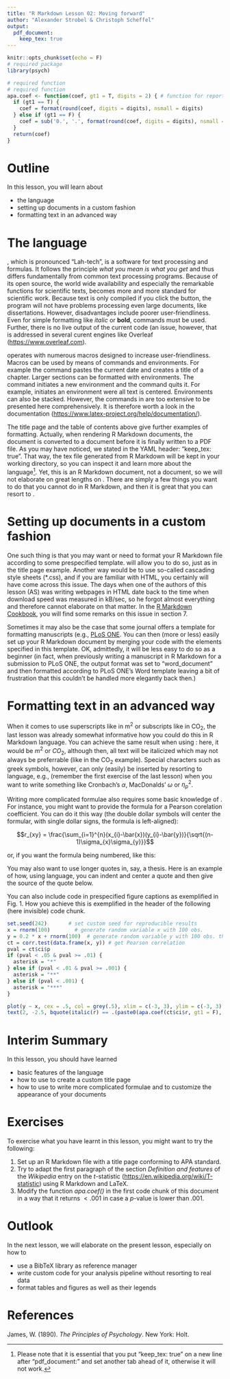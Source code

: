 ```yaml
---
title: "R Markdown Lesson 02: Moving forward"
author: "Alexander Strobel & Christoph Scheffel"
output: 
  pdf_document:
    keep_tex: true
---
```


```{=tex}
\begin{titlepage} \begin{center}
    
    \vspace{2.5cm}
    
    \huge
    Title of the thesis
    
    \vspace{1.5cm}
    
    \Large
    Dissertation

    \vspace{0.5cm}

    \normalsize
    For the degree of\\
    Doctor rerum naturalium\\
    (Dr. rer. nat.)
    
    \vspace{0.5cm}
    
    \normalsize
    Presented to the Faculty of Psychology\\
    Technische Universität Dresden\\
    by
    
    \vspace{0.5cm}
    
    Your Name\\
    Born on 9 November 1989 
    
    \vfill
    
    \normalsize
    Reviewers:\\
    Prof. Dr. AB\\
    Prof. Dr. CD

    \vspace{1.5cm}
    
    \normalsize
    Submitted on 6 December 2020

\end{center}
\end{titlepage}
```
\tableofcontents

\newpage

```r
knitr::opts_chunk$set(echo = F)
# required package
library(psych)

# required function
# required function
apa.coef <- function(coef, gt1 = T, digits = 2) { # function for reporting results according to APA conventions
  if (gt1 == T) {
    coef = format(round(coef, digits = digits), nsmall = digits)
  } else if (gt1 == F) {
    coef = sub('0.', '.', format(round(coef, digits = digits), nsmall = digits))
  }
  return(coef)
}

```

# Outline

In this lesson, you will learn about

-   the \LaTeX{} language
-   setting up documents in a custom fashion
-   formatting text in an advanced way

# The \LaTeX{} language

\LaTeX{}, which is pronounced "Lah-tech", is a software for text processing and formulas. It follows the principle *what you mean is what you get* and thus differs fundamentally from common text processing programs. Because of its open source, the world wide availability and especially the remarkable functions for scientific texts, \LaTeX{} becomes more and more standard for scientific work. Because text is only compiled if you click the button, the program will not have problems processing even large documents, like dissertations. However, disadvantages include poorer user-friendliness. Even for simple formatting like *italic* or **bold**, commands must be used. Further, there is no live output of the current code (an issue, however, that is addressed in several curent \LaTeX{} engines like Overleaf (<https://www.overleaf.com>).

\LaTeX{} operates with numerous macros designed to increase user-friendliness. Macros can be used by means of commands and environments. For example the command \verb+\today+ pastes the current date and \verb+\chapter{title}+ creates a title of a chapter. Larger sections can be formatted with environments. The command \verb+\begin{*name of environment*}+ initiates a new environment and the command \verb+\end{*name of environment*}+ quits it. For example, \verb+\begin{center}+ initiates an environment were all text is centered. Environments can also be stacked. However, the commands in \LaTeX{} are too extensive to be presented here comprehensively. It is therefore worth a look in the documentation (<https://www.latex-project.org/help/documentation/>).

The title page and the table of contents above give further examples of \LaTeX{} formatting. Actually, when rendering R Markdown documents, the document is converted to a \LaTeX{} document before it is finally written to a PDF file. As you may have noticed, we stated in the YAML header: "keep_tex: true". That way, the tex file generated from R Markdown will be kept in your working directory, so you can inspect it and learn more about the \LaTeX{} language[^1]. Yet, this is an R Markdown document, not a \LaTeX{} document, so we will not elaborate on great lengths on \LaTeX{}. There are simply a few things you want to do that you cannot do in R Markdown, and then it is great that you can resort to \LaTeX{}.

[^1]: Please note that it is essential that you put "keep_tex: true" on a new line after "pdf_document:" and set another tab ahead of it, otherwise it will not work.

# Setting up documents in a custom fashion

One such thing is that you may want or need to format your R Markdown file according to some prespecified template. \LaTeX{} will allow you to do so, just as in the title page example. Another way would be to use so-called cascading style sheets (\*.css), and if you are familiar with HTML, you certainly will have come across this issue. The days when one of the authors of this lesson (AS) was writing webpages in HTML date back to the time when download speed was measured in kB/sec, so he forgot almost everything and therefore cannot elaborate on that matter. In the [R Markdown Cookbook](https://bookdown.org/yihui/rmarkdown-cookbook/), you will find some remarks on this issue in section 7.

Sometimes it may also be the case that some journal offers a \LaTeX{} template for formatting manuscripts (e.g., [PLoS ONE](https://journals.plos.org/plosone/s/latex). You can then (more or less) easily set up your R Markdown document by merging your code with the \LaTeX{} elements specified in this template. OK, admittedly, it will be less easy to do so as a beginner (in fact, when previously writing a manuscript in R Markdown for a submission to PLoS ONE, the output format was set to "word_document" and then formatted according to PLoS ONE's Word template leaving a bit of frustration that this couldn't be handled more elegantly back then.)

# Formatting text in an advanced way

When it comes to use superscripts like in m^2^ or subscripts like in CO~2~, the last lesson was already somewhat informative how you could do this in R Markdown language. You can achieve the same result when using \LaTeX{}: here, it would be $m^2$ or $CO_{2}$, although then, all text will be italicized which may not always be preferrable (like in the CO~2~ example). Special characters such as greek symbols, however, can only (easily) be inserted by resorting to \LaTeX{} language, e.g., (remember the first exercise of the last lesson) when you want to write something like Cronbach's $\alpha$, MacDonalds' $\omega$ or $\eta_{p}^2$.

Writing more complicated formulae also requires some basic knowledge of \LaTeX{}. For instance, you might want to provide the formula for a Pearson corelation coefficient. You can do it this way (the double dollar symbols will center the formular, with single dollar signs, the formula is left-aligned):

$$r_{xy} = \frac{\sum_{i=1}^{n}(x_{i}-\bar{x})(y_{i}-\bar{y})}{\sqrt{(n-1)\sigma_{x}\sigma_{y}}}$$

or, if you want the formula being numbered, like this:

```{=tex}
\begin{align}
r_{xy} = \frac{\sum_{i=1}^{n}(x_{i}-\bar{x})(y_{i}-\bar{y})}{\sqrt{(n-1)\sigma_{x}\sigma_{y}}}
\end{align}
```
You may also want to use longer quotes in, say, a thesis. Here is an example of how, using \LaTeX{} language, you can indent and center a quote and then give the source of the quote below.

```{=tex}
\begin{quote}
Keep the faculty of effort alive in you by a little gratuitous exercise every day. That is, be systematically ascetic or heroic in little unnecessary points, do every day or two something for no other reason than that you would rather not do it, so that when the hour of dire need draws nigh, it may find you not unnerved and untrained to stand the test.

\begin{flushright}
\textit{William James (1890)}
\end{flushright}

\end{quote}
```
You can also include \LaTeX{} code in prespecified figure captions as exemplified in Fig. 1. How you achieve this is exemplified in the header of the following (here invisible) code chunk.

```r
set.seed(242)       # set custom seed for reproducible results
x = rnorm(100)        # generate random variable x with 100 obs.
y = 0.2 * x + rnorm(100)  # generate random variable y with 100 obs. that covaries with x
ct = corr.test(data.frame(x, y)) # get Pearson correlation
pval = ct$ci$p
if (pval < .05 & pval >= .01) {
  asterisk = "*"
} else if (pval < .01 & pval >= .001) {
  asterisk = "**"
} else if (pval < .001) {
  asterisk = "***"
}

plot(y ~ x, cex = .5, col = grey(.5), xlim = c(-3, 3), ylim = c(-3, 3), cex.axis = .7)
text(2, -2.5, bquote(italic(r) == .(paste0(apa.coef(ct$ci$r, gt1 = F), asterisk, collapse = ""))), cex = .8)

```

# Interim Summary

In this lesson, you should have learned

-   basic features of the \LaTeX{} language
-   how to use \LaTeX{} to create a custom title page
-   how to use \LaTeX{} to write more complicated formulae and to customize the appearance of your documents

# Exercises

To exercise what you have learnt in this lesson, you might want to try the following:

1.  Set up an R Markdown file with a title page conforming to APA standard.
2.  Try to adapt the first paragraph of the section *Definition and features* of the *Wikipedia* entry on the $t$-statistic (<https://en.wikipedia.org/wiki/T-statistic>) using R Markdown and LaTeX.
3.  Modify the function *apa.coef()* in the first code chunk of this document in a way that it returns $<.001$ in case a $p$-value is lower than .001.

# Outlook

In the next lesson, we will elaborate on the present lesson, especially on how to

-   use a BibTeX library as reference manager
-   write custom code for your analysis pipeline without resorting to real data
-   format tables and figures as well as their legends

# References

James, W. (1890). *The Principles of Psychology*. New York: Holt.
